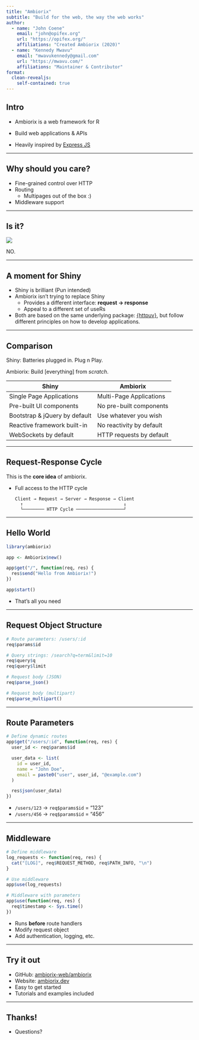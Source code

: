 ```yaml
---
title: "Ambiorix"
subtitle: "Build for the web, the way the web works"
author:
  - name: "John Coene"
    email: "john@opifex.org"
    url: "https://opifex.org/"
    affiliations: "Created Ambiorix (2020)"
  - name: "Kennedy Mwavu"
    email: "mwavukennedy@gmail.com"
    url: "https://mwavu.com/"
    affiliations: "Maintainer & Contributor"
format:
  clean-revealjs:
    self-contained: true
---
```


## Intro

- Ambiorix is a web framework for R

- Build web applications & APIs

- Heavily inspired by [Express JS](https://expressjs.com/)

---

## Why should you care?

- Fine-grained control over HTTP
- Routing
  - Multipages out of the box :)
- Middleware support

---

## Is it?

![](./is-this-shiny-2.0.jpg)

NO.

---

## A moment for Shiny

- Shiny is brilliant (Pun intended)
- Ambiorix isn’t trying to replace Shiny
  - Provides a different interface: **request → response**
  - Appeal to a different set of useRs

- Both are based on the same underlying package: [{httpuv}](https://github.com/rstudio/httpuv),
but follow different principles on how to develop applications.

---

## Comparison

Shiny: Batteries plugged in. Plug n Play.

Ambiorix: Build [everything] from *scratch*.

| Shiny | Ambiorix |
|-------|----------|
| Single Page Applications | Multi-Page Applications |
| Pre-built UI components | No pre-built components |
| Bootstrap & jQuery by default | Use whatever you wish |
| Reactive framework built-in | No reactivity by default |
| WebSockets by default | HTTP requests by default |

---

## Request-Response Cycle

This is the **core idea** of ambiorix.

- Full access to the HTTP cycle

  ```
  Client → Request → Server → Response → Client
    ↑                                      ↓
    └──────── HTTP Cycle ──────────────────┘
  ```

---

## Hello World

```r
library(ambiorix)

app <- Ambiorix$new()

app$get("/", function(req, res) {
  res$send("Hello from Ambiorix!")
})

app$start()
```

- That’s all you need

---

## Request Object Structure

```r
# Route parameters: /users/:id
req$params$id

# Query strings: /search?q=term&limit=10
req$query$q
req$query$limit

# Request body (JSON)
req$parse_json()

# Request body (multipart)
req$parse_multipart()
```

---

## Route Parameters

```r
# Define dynamic routes
app$get("/users/:id", function(req, res) {
  user_id <- req$params$id

  user_data <- list(
    id = user_id,
    name = "John Doe",
    email = paste0("user", user_id, "@example.com")
  )

  res$json(user_data)
})
```

- `/users/123` → `req$params$id` = "123"
- `/users/456` → `req$params$id` = "456"

---

## Middleware

```r
# Define middleware
log_requests <- function(req, res) {
  cat("[LOG]", req$REQUEST_METHOD, req$PATH_INFO, "\n")
}

# Use middleware
app$use(log_requests)

# Middleware with parameters
app$use(function(req, res) {
  req$timestamp <- Sys.time()
})
```

- Runs **before** route handlers
- Modify request object
- Add authentication, logging, etc.

---

## Try it out

- GitHub: [ambiorix-web/ambiorix](https://github.com/ambiorix-web/ambiorix)
- Website: [ambiorix.dev](https://ambiorix.dev)
- Easy to get started
- Tutorials and examples included

---

## Thanks!

- Questions?
